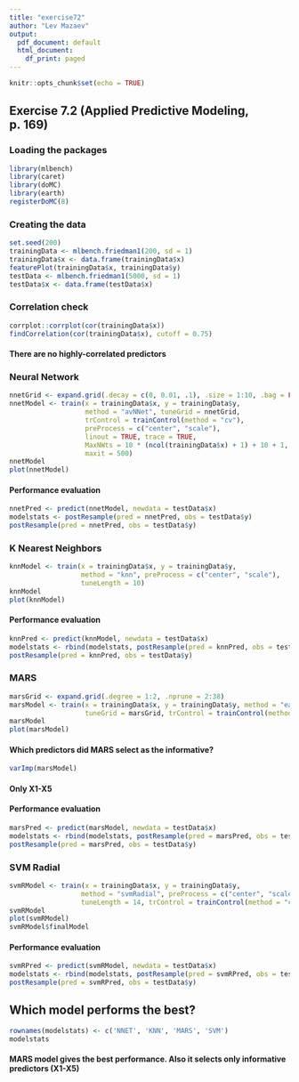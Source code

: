 ```yaml
---
title: "exercise72"
author: "Lev Mazaev"
output:
  pdf_document: default
  html_document:
    df_print: paged
---
```


```r
knitr::opts_chunk$set(echo = TRUE)
```

## Exercise 7.2 (Applied Predictive Modeling, p. 169)

### Loading the packages
```r
library(mlbench)
library(caret)
library(doMC)
library(earth)
registerDoMC(8)
```

### Creating the data
```r
set.seed(200)
trainingData <- mlbench.friedman1(200, sd = 1)
trainingData$x <- data.frame(trainingData$x)
featurePlot(trainingData$x, trainingData$y)
testData <- mlbench.friedman1(5000, sd = 1)
testData$x <- data.frame(testData$x)
```

### Correlation check
```r
corrplot::corrplot(cor(trainingData$x))
findCorrelation(cor(trainingData$x), cutoff = 0.75)
```
#### There are no highly-correlated predictors

### Neural Network
```r
nnetGrid <- expand.grid(.decay = c(0, 0.01, .1), .size = 1:10, .bag = FALSE)
nnetModel <- train(x = trainingData$x, y = trainingData$y,
                   method = "avNNet", tuneGrid = nnetGrid, 
                   trControl = trainControl(method = "cv"),
                   preProcess = c("center", "scale"),
                   linout = TRUE, trace = TRUE,
                   MaxNWts = 10 * (ncol(trainingData$x) + 1) + 10 + 1,
                   maxit = 500)
nnetModel
plot(nnetModel)
```

#### Performance evaluation
```r
nnetPred <- predict(nnetModel, newdata = testData$x)
modelstats <- postResample(pred = nnetPred, obs = testData$y)
postResample(pred = nnetPred, obs = testData$y)
```

### K Nearest Neighbors
```r
knnModel <- train(x = trainingData$x, y = trainingData$y,
                  method = "knn", preProcess = c("center", "scale"),
                  tuneLength = 10)
knnModel
plot(knnModel)
```

#### Performance evaluation
```r
knnPred <- predict(knnModel, newdata = testData$x)
modelstats <- rbind(modelstats, postResample(pred = knnPred, obs = testData$y))
postResample(pred = knnPred, obs = testData$y)
```

### MARS
```r
marsGrid <- expand.grid(.degree = 1:2, .nprune = 2:38)
marsModel <- train(x = trainingData$x, y = trainingData$y, method = "earth", 
                   tuneGrid = marsGrid, trControl = trainControl(method = "cv"))
marsModel
plot(marsModel)
```

#### Which predictors did MARS select as the informative?
```r
varImp(marsModel)
```
#### Only X1-X5

#### Performance evaluation
```r
marsPred <- predict(marsModel, newdata = testData$x)
modelstats <- rbind(modelstats, postResample(pred = marsPred, obs = testData$y))
postResample(pred = marsPred, obs = testData$y)
```

### SVM Radial
```r
svmRModel <- train(x = trainingData$x, y = trainingData$y,
                  method = "svmRadial", preProcess = c("center", "scale"),
                  tuneLength = 14, trControl = trainControl(method = "cv"))
svmRModel
plot(svmRModel)
svmRModel$finalModel
```

#### Performance evaluation
```r
svmRPred <- predict(svmRModel, newdata = testData$x)
modelstats <- rbind(modelstats, postResample(pred = svmRPred, obs = testData$y))
postResample(pred = svmRPred, obs = testData$y)
```

## Which model performs the best?
```r
rownames(modelstats) <- c('NNET', 'KNN', 'MARS', 'SVM')
modelstats
```

#### MARS model gives the best performance. Also it selects only informative predictors (X1-X5)